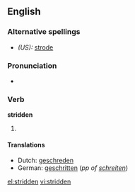 ==English==

===Alternative spellings===
* ''(US):'' [[strode]]

===Pronunciation===
*{{IPA|/'stɻɪdən/}}

===Verb===
'''stridden'''

# {{UK}} {{past participle of| to [[stride]]}}

====Translations====
*Dutch: [[geschreden]]
*German: [[geschritten]] (''pp of [[schreiten]]'')

[[el:stridden]]
[[vi:stridden]]